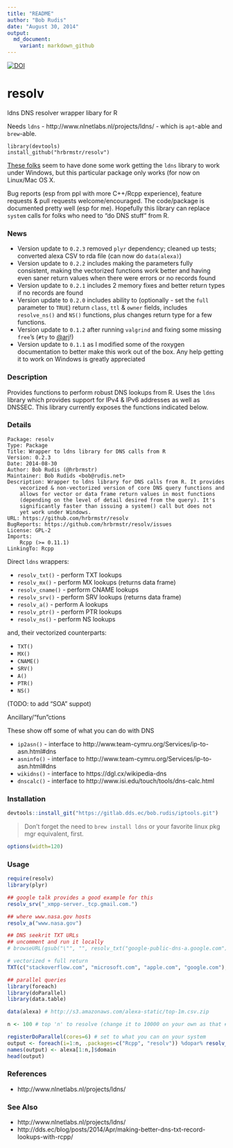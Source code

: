 ```yaml
---
title: "README"
author: "Bob Rudis"
date: "August 30, 2014"
output:
  md_document:
    variant: markdown_github
---
```


[![DOI](https://zenodo.org/badge/5630/hrbrmstr/resolv.png)](http://dx.doi.org/10.5281/zenodo.11343)

resolv
======

ldns DNS resolver wrapper libary for R

Needs `ldns` - http://www.nlnetlabs.nl/projects/ldns/ - which is `apt`-able and `brew`-able.

    library(devtools)
    install_github("hrbrmstr/resolv")
    
[These folks](http://dev.telnic.org/trac/wiki/DotTelUtils) seem to have done some work getting the `ldns` library to work under Windows, but this particular package only works (for now on Linux/Mac OS X.

Bug reports (esp from ppl with more C++/Rcpp experience), feature requests & pull requests welcome/encouraged. The code/package is documented pretty well (esp for me). Hopefully this library can replace `system` calls for folks who need to "do DNS stuff" from R.

### News

- Version update to `0.2.3` removed `plyr` dependency; cleaned up tests; converted alexa CSV to rda file (can now do `data(alexa)`)
- Version update to `0.2.2` includes making the parameters fully consistent, making the vectorized functions work better and having even saner return values when there were errors or no records found
- Version update to `0.2.1` includes 2 memory fixes and better return types if no records are found
- Version update to `0.2.0` includes ability to (optionally - set the `full` parameter to `TRUE`) return `class`, `ttl` & `owner` fields, includes `resolve_ns()` and `NS()` functions, plus changes return type for a few functions.
- Version update to `0.1.2` after running `valgrind` and fixing some missing `free`'s (`#ty` to [@arj](http://twitter.com/arj)!)
- Version update to `0.1.1` as I modified some of the roxygen documentation to better make this work out of the box. Any help getting it to work on Windows is greatly appreciated

### Description

Provides functions to perform robust DNS lookups from R. Uses the `ldns` library which provides support for IPv4 & IPv6 addresses as well as DNSSEC. This library currently exposes the functions indicated below.

### Details

    Package: resolv
    Type: Package
    Title: Wrapper to ldns library for DNS calls from R
    Version: 0.2.3
    Date: 2014-08-30
    Author: Bob Rudis (@hrbrmstr)
    Maintainer: Bob Rudids <bob@rudis.net>
    Description: Wrapper to ldns library for DNS calls from R. It provides
        vecorized & non-vectorized version of core DNS query functions and
        allows for vector or data frame return values in most functions
        (depending on the level of detail desired from the query). It's
        significantly faster than issuing a system() call but does not
        yet work under Windows.
    URL: https://github.com/hrbrmstr/resolv
    BugReports: https://github.com/hrbrmstr/resolv/issues
    License: GPL-2
    Imports:
        Rcpp (>= 0.11.1)
    LinkingTo: Rcpp

Direct `ldns` wrappers:

- `resolv_txt()` - perform TXT lookups
- `resolv_mx()` - perform MX lookups (returns data frame)
- `resolv_cname()` - perform CNAME lookups
- `resolv_srv()` - perform SRV lookups (returns data frame)
- `resolv_a()` - perform A lookups
- `resolv_ptr()` - perform PTR lookups
- `resolv_ns()` - perform NS lookups

and, their vectorized counterparts:

- `TXT()`
- `MX()`
- `CNAME()`
- `SRV()`
- `A()`
- `PTR()`
- `NS()`

(TODO: to add "SOA" suppot)

Ancillary/"fun"ctions

These show off some of what you can do with DNS

- `ip2asn()` - interface to http://www.team-cymru.org/Services/ip-to-asn.html#dns
- `asninfo()` - interface to http://www.team-cymru.org/Services/ip-to-asn.html#dns
- `wikidns()` - interface to https://dgl.cx/wikipedia-dns
- `dnscalc()` - interface to http://www.isi.edu/touch/tools/dns-calc.html

### Installation

```r
devtools::install_git("https://gitlab.dds.ec/bob.rudis/iptools.git")
```

>Don't forget the need to `brew install ldns` or your favorite linux pkg mgr equivalent, first.

```r
options(width=120)
```

### Usage

```r
require(resolv)
library(plyr)

## google talk provides a good example for this
resolv_srv("_xmpp-server._tcp.gmail.com.")

## where www.nasa.gov hosts
resolv_a("www.nasa.gov")

## DNS seekrit TXT URLs
## uncomment and run it locally
# browseURL(gsub("\"", "", resolv_txt("google-public-dns-a.google.com")))

# vectorized + full return
TXT(c("stackoverflow.com", "microsoft.com", "apple.com", "google.com"), full=TRUE)

## parallel queries
library(foreach)
library(doParallel)
library(data.table)

data(alexa) # http://s3.amazonaws.com/alexa-static/top-1m.csv.zip

n <- 100 # top 'n' to resolve (change it to 10000 on your own as that # makes the README builds churn too long)

registerDoParallel(cores=6) # set to what you can on your system
output <- foreach(i=1:n, .packages=c("Rcpp", "resolv")) %dopar% resolv_a(alexa[i,]$domain)
names(output) <- alexa[1:n,]$domain
head(output)
```

### References

- http://www.nlnetlabs.nl/projects/ldns/

### See Also

- http://www.nlnetlabs.nl/projects/ldns/
- http://dds.ec/blog/posts/2014/Apr/making-better-dns-txt-record-lookups-with-rcpp/

